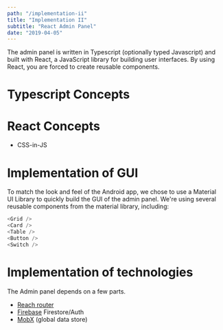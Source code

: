 ```yaml
---
path: "/implementation-ii"
title: "Implementation II"
subtitle: "React Admin Panel"
date: "2019-04-05"
---
```


The admin panel is written in Typescript (optionally typed Javascript) and built with React, a JavaScript library for building user interfaces. By using React, you are forced to create reusable components.

# Typescript Concepts

# React Concepts

- CSS-in-JS

# Implementation of GUI

To match the look and feel of the Android app, we chose to use a Material UI Library to quickly build the GUI of the admin panel. We're using several reusable components from the material library, including:

```javascript
<Grid />
<Card />
<Table />
<Button />
<Switch />
```

# Implementation of technologies

The Admin panel depends on a few parts.

- [Reach router](https://reach.tech/router)
- [Firebase](https://firebase.google.com/) Firestore/Auth
- [MobX](https://mobx.js.org/) (global data store)
